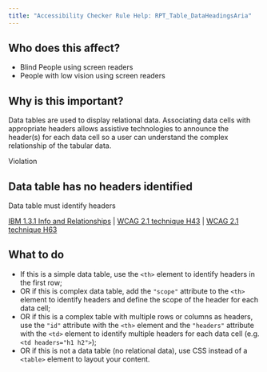 ```yaml
---
title: "Accessibility Checker Rule Help: RPT_Table_DataHeadingsAria"
---
```


<div className="toolHelp">
<Row>
<Column colLg={5} colMd={3} colSm={4} className="toolLeft">

## Who does this affect?


* Blind People using screen readers
* People with low vision using screen readers


## Why is this important?

Data tables are used to display relational data. Associating data cells with appropriate headers allows assistive technologies to announce the header(s) for each data cell so a user can understand the complex relationship of the tabular data.

</Column>
<Column colLg={11} colMd={5} colSm={4} className="toolMain">

<div className="level-violation">
Violation
</div>

## Data table has no headers identified
Data table must identify headers

[IBM 1.3.1 Info and Relationships](https://www.ibm.com/able/guidelines/ci162/info_and_relationships.html) | [WCAG 2.1 technique H43](https://www.w3.org/WAI/WCAG21/Techniques/html/H43) | [WCAG 2.1 technique H63](https://www.w3.org/WAI/WCAG21/Techniques/html/H63)

<div id="elementLocation">
</div>

## What to do

 * If this is a simple data table, use the `<th>` element to identify headers in the first row;
 * OR if this is complex data table, add the `"scope"` attribute to the `<th>` element to identify headers and define the scope of the header for each data cell;
 * OR if this is a complex table with multiple rows or columns as headers, use the `"id"` attribute with the `<th>` element and the `"headers"` attribute with the `<td>` element to identify multiple headers for each data cell (e.g. `<td headers="h1 h2">`);
 * OR if this is not a data table (no relational data), use CSS instead of a `<table>` element to layout your content.

</Column>
</Row>
</div>

